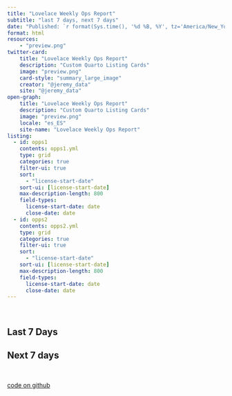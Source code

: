```yaml
---
title: "Lovelace Weekly Ops Report"
subtitle: "last 7 days, next 7 days"
date: "Published: `r format(Sys.time(), '%d %B, %Y', tz='America/New_York', usetz = TRUE)`"
format: html
resources:
    - "preview.png"
twitter-card:
    title: "Lovelace Weekly Ops Report"
    description: "Custom Quarto Listing Cards"
    image: "preview.png"
    card-style: "summary_large_image"
    creator: "@jeremy_data"
    site: "@jeremy_data"
open-graph:
    title: "Lovelace Weekly Ops Report"
    description: "Custom Quarto Listing Cards"
    image: "preview.png"
    locale: "es_ES"
    site-name: "Lovelace Weekly Ops Report"
listing:
  - id: opps1
    contents: opps1.yml
    type: grid
    categories: true
    filter-ui: true
    sort:
      - "license-start-date"
    sort-ui: [license-start-date]
    max-description-length: 800
    field-types: 
      license-start-date: date
      close-date: date
  - id: opps2
    contents: opps2.yml
    type: grid
    categories: true
    filter-ui: true
    sort:
      - "license-start-date"
    sort-ui: [license-start-date]
    max-description-length: 800
    field-types: 
      license-start-date: date
      close-date: date
---  
```


<br>

::: {.panel-tabset}

## Last 7 Days

::: {#opps1 .column-body}
:::

## Next 7 days

::: {#opps2 .column-body}
:::

:::

<br>

[code on github](https://github.com/jeremy-allen/quarto-listings-report)
